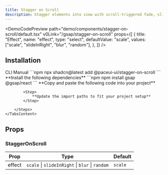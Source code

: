 ```yaml
---
title: Stagger on Scroll
description: Stagger elements into view with scroll-triggered fade, slide, zoom, or blur effects.
---
```


<DemoCodePreview
    path="demo/components/stagger-on-scroll/default.tsx"
    v0Link="/gsap/stagger-on-scroll"
    props={[
        {
            title: "Effect",
            name: "effect",
            type: "select",
            defaultValue: "scale",
            values: ["scale", "slideInRight", "blur", "random"],
        },
    ]}
/>

## Installation

<Tabs defaultValue="cli">
    <TabsList>
        <TabsTrigger value="cli">CLI</TabsTrigger>
        <TabsTrigger value="manual">Manual</TabsTrigger>
    </TabsList>
    <TabsContent value="cli">
        ```npm
        npx shadcn@latest add @paceui-ui/stagger-on-scroll
        ```
    </TabsContent>
    <TabsContent value="manual">
        <Steps>
            <Step>
                **Install the following dependencies**
            </Step>
            ```npm
            npm install gsap @gsap/react
            ```
            <Step>
                **Copy and paste the following code into your project**
            </Step>
            <CodePreview path='components/gsap/stagger-on-scroll.tsx' collapsible></CodePreview>

            <Step>
                **Update the import paths to fit your project setup**
            </Step>

        </Steps>
    </TabsContent>
</Tabs>

## Props

### StaggerOnScroll

| Prop     | Type                                            | Default |
|----------|-------------------------------------------------|---------|
| effect   | `scale` \| `slideInRight` \| `blur` \| `random` | `scale` |

